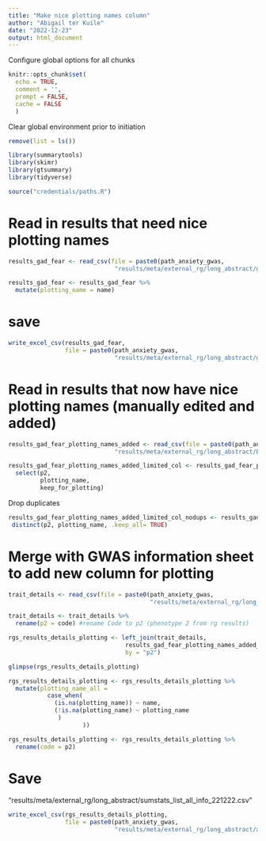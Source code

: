 ```yaml
---
title: "Make nice plotting names column"
author: "Abigail ter Kuile"
date: "2022-12-23"
output: html_document
---
```


Configure global options for all chunks
```r
knitr::opts_chunk$set(
  echo = TRUE,
  comment = '',
  prompt = FALSE,
  cache = FALSE
  )
```

Clear global environment prior to initiation
```r
remove(list = ls())
```

```r
library(summarytools)
library(skimr)
library(gtsummary)
library(tidyverse)
```

```r
source("credentials/paths.R")
```

# Read in results that need nice plotting names 
```r
results_gad_fear <- read_csv(file = paste0(path_anxiety_gwas,
                              "results/meta/external_rg/long_abstract/gad_fear_rg_results_all_gwas_info_NEW_COLUMNS.csv"))

```

```r
results_gad_fear <- results_gad_fear %>% 
  mutate(plotting_name = name)
```

# save
```r
write_excel_csv(results_gad_fear,
                file = paste0(path_anxiety_gwas,
                              "results/meta/external_rg/long_abstract/gad_fear_rg_results_all_gwas_info_add_to_plotting_name.csv"))

```

# Read in results that now have nice plotting names (manually edited and added)
```r
results_gad_fear_plotting_names_added <- read_csv(file = paste0(path_anxiety_gwas,
                              "results/meta/external_rg/long_abstract/EDIT_THIS_plotting_names_added_gad_fear_rg_results_all_gwas_info.csv"))

results_gad_fear_plotting_names_added_limited_col <- results_gad_fear_plotting_names_added %>% 
  select(p2,
         plotting_name,
         keep_for_plotting)
```

Drop duplicates
```r

results_gad_fear_plotting_names_added_limited_col_nodups <- results_gad_fear_plotting_names_added_limited_col %>%
 distinct(p2, plotting_name, .keep_all= TRUE)
```

# Merge with GWAS information sheet to add new column for plotting
```r
trait_details <- read_csv(file = paste0(path_anxiety_gwas,
                                        "results/meta/external_rg/long_abstract/sumstats_list_all_info_221222.csv"))

trait_details <- trait_details %>% 
  rename(p2 = code) #rename Code to p2 (phenotype 2 from rg results)

```
```r
rgs_results_details_plotting <- left_join(trait_details,
                                 results_gad_fear_plotting_names_added_limited_col_nodups,
                                 by = "p2")

glimpse(rgs_results_details_plotting)
```

```r
rgs_results_details_plotting <- rgs_results_details_plotting %>%
  mutate(plotting_name_all =
           case_when(
             (is.na(plotting_name)) ~ name,
             (!is.na(plotting_name) ~ plotting_name
              )
                     ))
```

```r
rgs_results_details_plotting <- rgs_results_details_plotting %>% 
  rename(code = p2)
```

# Save
"results/meta/external_rg/long_abstract/sumstats_list_all_info_221222.csv"
```r
write_excel_csv(rgs_results_details_plotting,
                file = paste0(path_anxiety_gwas,
                              "results/meta/external_rg/long_abstract/anx_paper_plotting_names_sumstats_list_all_info_1222.csv"))

```


